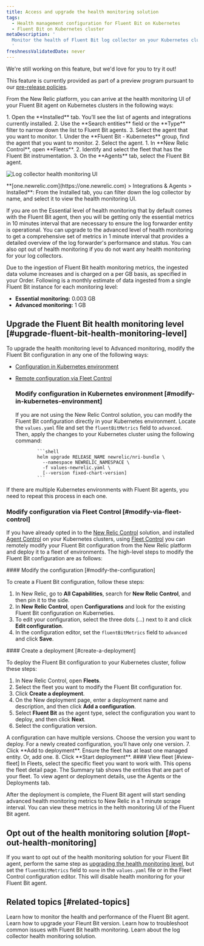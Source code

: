 ```yaml
---
title: Access and upgrade the health monitoring solution
tags:
  - Health management configuration for Fluent Bit on Kubernetes
  - Fluent Bit on Kubernetes cluster
metaDescription: '
  Monitor the health of Fluent Bit log collector on your Kubernetes clusters. Set up, monitor, and update Fluent Bit configurations.
  '
freshnessValidatedDate: never
---
```


<Callout title="preview">
  We're still working on this feature, but we'd love for you to try it out!

  This feature is currently provided as part of a preview program pursuant to our [pre-release policies](/docs/licenses/license-information/referenced-policies/new-relic-pre-release-policy).
</Callout>

From the New Relic platform, you can arrive at the health monitoring UI of your Fluent Bit agent on Kubernetes clusters in the following ways:

<CollapserGroup>
<Collapser id="via-integration-and-agents" title="Via Integrations & Agents">
 1. Open the **Installed** tab. You’ll see the list of agents and integrations currently installed.
 2. Use the <dnt>**Search entities**</dnt> field or the <dnt>**Type**</dnt> filter to narrow down the list to Fluent Bit agents.
 3. Select the agent that you want to monitor.
</Collapser>
<Collapser id="via-all-entities" title="Via All Entities">
 1. Under the **Fluent Bit - Kubernetes** group, find the agent that you want to monitor.
 2. Select the agent.
</Collapser>
<Collapser id="via-fleet" title="Via Fleet">
 1. In <dnt>**New Relic Control**</dnt>, open **Fleets**.
 2. Identify and select the fleet that has the Fluent Bit instrumentation.
 3. On the <dnt>**Agents**</dnt> tab, select the Fluent Bit agent.
</Collapser>
</CollapserGroup>

<img
  title="Log collector health monitoring UI"
  alt="Log collector health monitoring UI"
  src="/images/log-collector-health-monitoring.webp"
/>

<figcaption>
  <DNT>**[one.newrelic.com](https://one.newrelic.com) > Integrations & Agents > Installed**</DNT>: From the Installed tab, you can filter down the log collector by name, and select it to view the health monitoring UI.
</figcaption>

If you are on the Essential level of health monitoring that by default comes with the Fluent Bit agent, then you will be getting only the essential metrics in 10 minutes interval that are necessary to ensure the log forwarder entity is operational. You can upgrade to the advanced level of health monitoring to get a comprehensive set of metrics in 1 minute interval that provides a detailed overview of the log forwarder's performance and status. You can also opt out of health monitoring if you do not want any health monitoring for your log collectors.

Due to the ingestion of Fluent Bit health monitoring metrics, the ingested data volume increases and is charged on a per GB basis, as specified in your Order. Following is a monthly estimate of data ingested from a single Fluent Bit instance for each monitoring level:

- **Essential monitoring:** 0.003 GB
- **Advanced monitoring:** 1 GB

## Upgrade the Fluent Bit health monitoring level [#upgrade-fluent-bit-health-monitoring-level]

To upgrade the health monitoring level to Advanced monitoring, modify the Fluent Bit configuration in any one of the following ways:

* [Configuration in Kubernetes environment](#configuration-in-kubernetes-environment)
* [Remote configuration via Fleet Control](#modify-and-deploy-config-via-fleet-control)

  ### Modify configuration in Kubernetes environment [#modify-in-kubernetes-environment]
  If you are not using the New Relic Control solution, you can modify the Fluent Bit configuration directly in your Kubernetes environment. Locate the `values.yaml` file and set the `fluentBitMetrics` field to `advanced`. Then, apply the changes to your Kubernetes cluster using the following command:

              ```shell
              helm upgrade RELEASE_NAME newrelic/nri-bundle \
                --namespace NEWRELIC_NAMESPACE \
                -f values-newrelic.yaml \
                [--version fixed-chart-version]
              ```

If there are multiple Kubernetes environments with Fluent Bit agents, you need to repeat this process in each one.


  ### Modify configuration via Fleet Control [#modify-via-fleet-control]
  If you have already opted in to the [New Relic Control](/docs/new-relic-control/getting-started/) solution, and installed [Agent Control](/docs/new-relic-control/agent-control/setup/) on your Kubernetes clusters, using [Fleet Control](/docs/new-relic-control/fleet-control/overview) you can remotely modify your Fluent Bit configuration from the New Relic platform and deploy it to a fleet of environments. The high-level steps to modify the Fluent Bit configuration are as follows:

<Steps>

<Step>
  #### Modify the configuration [#modify-the-configuration]

  To create a Fluent Bit configuration, follow these steps:
  1. In New Relic, go to <dnt>**All Capabilities**</dnt>, search for <dnt>**New Relic Control**</dnt>, and then pin it to the side.
  2. In <dnt>**New Relic Control**</dnt>, open <dnt>**Configurations**</dnt> and look for the existing Fluent Bit configuration on Kuberneties.
  3. To edit your configuration, select the three dots (…) next to it and click **Edit configuration**.
  4. In the configuration editor, set the `fluentBitMetrics` field to `advanced` and click **Save**.
</Step>

<Step>
  #### Create a deployment [#create-a-deployment]

  To deploy the Fluent Bit configuration to your Kubernetes cluster, follow these steps:
  1. In New Relic Control, open **Fleets**.
  2. Select the fleet you want to modify the Fluent Bit configuration for.
  3. Click **Create a deployment**.
  4. On the New deployment page, enter a deployment name and description, and then click **Add a configuration**.
  5. Select **Fluent Bit** as the agent type, select the configuration you want to deploy, and then click **Next**.
  6. Select the configuration version. 
  <Callout variant="important">
    A configuration can have multiple versions. Choose the version you want to deploy. For a newly created configuration, you’ll have only one version.
  </Callout>
  7. Click **Add to deployment**.
  <Callout variant="important">
    Ensure the fleet has at least one managed entity. Or, add one.
  </Callout>
  8. Click **Start deployment**. 
</Step>

<Step>
#### View fleet [#view-fleet]
  In Fleets, select the specific fleet you want to work with. This opens the fleet detail page. The Summary tab shows the entities that are part of your fleet. To view agent or deployment details, use the Agents or the Deployments tab.
</Step>

</Steps>

After the deployment is complete, the Fluent Bit agent will start sending advanced health monitoring metrics to New Relic in a 1 minute scrape interval. You can view these metrics in the helth monitoring UI of the Fluent Bit agent.

## Opt out of the health monitoring solution [#opt-out-health-monitoring]
If you want to opt out of the health monitoring solution for your Fluent Bit agent, perform the same step as [upgrading the health monitoring level](#upgrade-fluent-bit-health-monitoring-level), but set the `fluentBitMetrics` field to `none` in the `values.yaml` file or in the Fleet Control configuration editor. This will disable health monitoring for your Fluent Bit agent.

## Related topics [#related-topics]

<DocTiles>
  <DocTile title="Monitor the health and performance of the Fluent Bit agent" path="/docs/logs/log-collectors-health-monitoring/fluent-bit-heath-monitoring/log-collector-management.mdx" >Learn how to monitor the health and performance of the Fluent Bit agent.</DocTile>
  <DocTile title="Upgrade your Fleunt Bit version" path="/docs/logs/log-collectors-health-monitoring/fluent-bit-heath-monitoring/upgrade-fb.mdx" >Learn how to upgrade your Fleunt Bit version.</DocTile>
  <DocTile title="Troubleshoot common issues" path="/docs/logs/log-collectors-health-monitoring/fluent-bit-heath-monitoring/troubleshooting.mdx" >Learn how to troubleshoot common issues with Fluent Bit health monitoring.</DocTile>
  <DocTile title="Overview of log collector health monitoring" path="/docs/logs/log-collectors-health-monitoring/overview">Learn about the log collector health monitoring solution.</DocTile>
</DocTiles>
